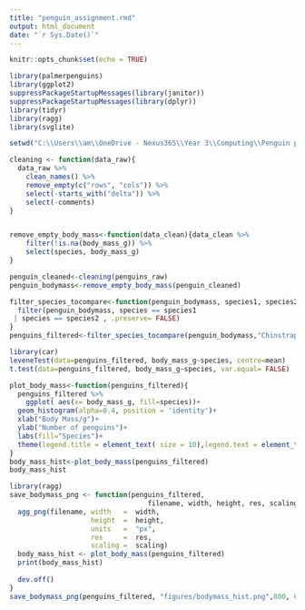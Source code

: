 ---
title: "penguin_assignment.rmd"
output: html_document
date: "`r Sys.Date()`"
---

```{r setup, include=FALSE}
knitr::opts_chunk$set(echo = TRUE)
```

```{r}
library(palmerpenguins)
library(ggplot2)
suppressPackageStartupMessages(library(janitor))
suppressPackageStartupMessages(library(dplyr))
library(tidyr)
library(ragg)
library(svglite)
```

```{r}
setwd("C:\\Users\\am\\OneDrive - Nexus365\\Year 3\\Computing\\Penguin projects")

```

```{r}
cleaning <- function(data_raw){
  data_raw %>%
    clean_names() %>%
    remove_empty(c("rows", "cols")) %>%
    select(-starts_with("delta")) %>%
    select(-comments)
}


remove_empty_body_mass<-function(data_clean){data_clean %>%
    filter(!is.na(body_mass_g)) %>%
    select(species, body_mass_g)
}

penguin_cleaned<-cleaning(penguins_raw)
penguin_bodymass<-remove_empty_body_mass(penguin_cleaned)

```
```{r}
filter_species_tocompare<-function(penguin_bodymass, species1, species2){
  filter(penguin_bodymass, species == species1
 | species == species2 , .preserve= FALSE)
}
penguins_filtered<-filter_species_tocompare(penguin_bodymass,"Chinstrap penguin (Pygoscelis antarctica)","Gentoo penguin (Pygoscelis papua)")

```
```{r}
library(car)
leveneTest(data=penguins_filtered, body_mass_g~species, centre=mean)
t.test(data=penguins_filtered, body_mass_g~species, var.equal= FALSE)
```
```{r}
plot_body_mass<-function(penguins_filtered){
  penguins_filtered %>% 
    ggplot( aes(x= body_mass_g, fill=species))+
  geom_histogram(alpha=0.4, position = 'identity')+
  xlab("Body Mass/g")+
  ylab("Number of penguins")+
  labs(fill="Species")+
  theme(legend.title = element_text( size = 10),legend.text = element_text(size = 7))
}
body_mass_hist<-plot_body_mass(penguins_filtered)
body_mass_hist
```

```{r}
library(ragg)
save_bodymass_png <- function(penguins_filtered, 
                                  filename, width, height, res, scaling){
  agg_png(filename, width   =  width, 
                    height  =  height, 
                    units   =  "px", 
                    res     =  res, 
                    scaling =  scaling)
  body_mass_hist <- plot_body_mass(penguins_filtered)
  print(body_mass_hist)
  
  dev.off()
}
save_bodymass_png(penguins_filtered, "figures/bodymass_hist.png",800, 600, 400, 0.3 )
```

